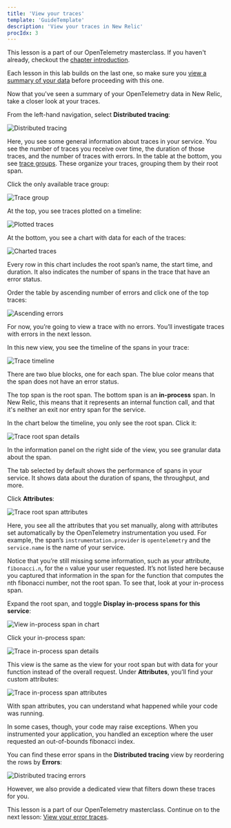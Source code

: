 ```yaml
---
title: 'View your traces'
template: 'GuideTemplate'
description: 'View your traces in New Relic'
procIdx: 3
---
```


<Callout variant="course">

This lesson is a part of our OpenTelemetry masterclass. If you haven't already, checkout the [chapter introduction](/opentelemetry-masterclass/hands-on).

Each lesson in this lab builds on the last one, so make sure you [view a summary of your data](/opentelemetry-masterclass/hands-on/data-summary) before proceeding with this one.

</Callout>

Now that you've seen a summary of your OpenTelemetry data in New Relic, take a closer look at your traces.

<Steps>

<Step>

From the left-hand navigation, select **Distributed tracing**:

![Distributed tracing](../../../images/opentelemetry-masterclass/distributed-tracing.png)

Here, you see some general information about traces in your service. You see the number of traces you receive over time, the duration of those traces, and the number of traces with errors. In the table at the bottom, you see [trace groups](https://docs.newrelic.com/docs/distributed-tracing/ui-data/understand-use-distributed-tracing-ui#trace-groups). These organize your traces, grouping them by their root span.

</Step>

<Step>

Click the only available trace group:

![Trace group](../../../images/opentelemetry-masterclass/dt-row.png)

</Step>

<Step>

At the top, you see traces plotted on a timeline:

![Plotted traces](../../../images/opentelemetry-masterclass/plotted-traces.png)

</Step>

<Step>

At the bottom, you see a chart with data for each of the traces:

![Charted traces](../../../images/opentelemetry-masterclass/charted-traces.png)

Every row in this chart includes the root span’s name, the start time, and duration. It also indicates the number of spans in the trace that have an error status.

</Step>

<Step>

Order the table by ascending number of errors and click one of the top traces:

![Ascending errors](../../../images/opentelemetry-masterclass/ascending-errors.png)

For now, you’re going to view a trace with no errors. You’ll investigate traces with errors in the next lesson.

In this new view, you see the timeline of the spans in your trace:

![Trace timeline](../../../images/opentelemetry-masterclass/trace-timeline.png)

There are two blue blocks, one for each span. The blue color means that the span does not have an error status.

The top span is the root span. The bottom span is an **in-process** span. In New Relic, this means that it represents an internal function call, and that it's neither an exit nor entry span for the service.

</Step>

<Step>

In the chart below the timeline, you only see the root span. Click it:

![Trace root span details](../../../images/opentelemetry-masterclass/success-root-span.png)

In the information panel on the right side of the view, you see granular data about the span.

The tab selected by default shows the performance of spans in your service. It shows data about the duration of spans, the throughput, and more.

</Step>

<Step>

Click **Attributes**:

![Trace root span attributes](../../../images/opentelemetry-masterclass/success-span-attributes.png)

Here, you see all the attributes that you set manually, along with attributes set automatically by the OpenTelemetry instrumentation you used. For example, the span’s `instrumentation.provider` is `opentelemetry` and the `service.name` is the name of your service.

Notice that you’re still missing some information, such as your attribute, `fibonacci.n`, for the `n` value your user requested. It’s not listed here because you captured that information in the span for the function that computes the nth fibonacci number, not the root span. To see that, look at your in-process span.

</Step>

<Step>

Expand the root span, and toggle **Display in-process spans for this service**:

![View in-process span in chart](../../../images/opentelemetry-masterclass/success-in-process.png)

</Step>

<Step>

Click your in-process span:

![Trace in-process span details](../../../images/opentelemetry-masterclass/success-in-process-details.png)

This view is the same as the view for your root span but with data for your function instead of the overall request. Under **Attributes**, you’ll find your custom attributes:

![Trace in-process span attributes](../../../images/opentelemetry-masterclass/success-in-process-attributes.png)

With span attributes, you can understand what happened while your code was running.

In some cases, though, your code may raise exceptions. When you instrumented your application, you handled an exception where the user requested an out-of-bounds fibonacci index.

You can find these error spans in the **Distributed tracing** view by reordering the rows by **Errors**:

![Distributed tracing errors](../../../images/opentelemetry-masterclass/dt-errors.png)

</Step>

</Steps>

However, we also provide a dedicated view that filters down these traces for you.

<Callout variant="course">

This lesson is a part of our OpenTelemetry masterclass. Continue on to the next lesson: [View your error traces](/opentelemetry-masterclass/hands-on/error-traces).

</Callout>
